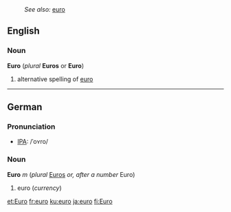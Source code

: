 :''See also:'' [[euro]]
==English==
=== Noun ===
'''Euro''' (''plural'' '''Euros''' or '''Euro''')

# alternative spelling of [[euro]]
----
==German==
=== Pronunciation ===
*[[w:IPA|IPA]]: /ˈoʏro/

=== Noun ===
'''Euro''' ''m'' (''plural'' [[Euros]] ''or, after a number'' Euro)

#euro (''currency'')

[[et:Euro]]
[[fr:euro]]
[[ku:euro]]
[[ja:euro]]
[[fi:Euro]]